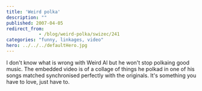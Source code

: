 ```yaml
---
title: 'Weird polka'
description: ""
published: 2007-04-05
redirect_from: 
            - /blog/weird-polka/swizec/241
categories: "funny, linkages, video"
hero: ../../../defaultHero.jpg
---
```


I don't know what is wrong with Weird Al but he won't stop polkaing good music. The embedded video is of a collage of things he polkad in one of his songs matched synchronised perfectly with the originals. It's something you have to love, just have to.

